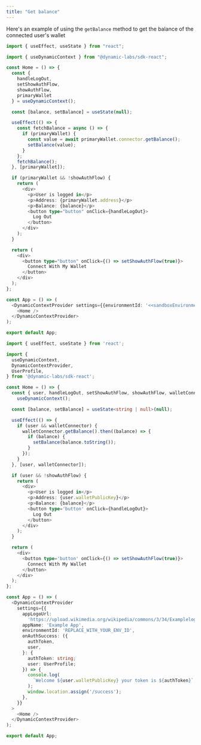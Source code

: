 ```yaml
---
title: "Get balance"
---
```


Here's an example of using the `getBalance` method to get the balance of the connected user's wallet

```TypeScript
import { useEffect, useState } from "react";

import { useDynamicContext } from "@dynamic-labs/sdk-react";

const Home = () => {
  const {
    handleLogOut,
    setShowAuthFlow,
    showAuthFlow,
    primaryWallet
  } = useDynamicContext();

  const [balance, setBalance] = useState(null);

  useEffect(() => {
    const fetchBalance = async () => {
      if (primaryWallet) {
        const value = await primaryWallet.connector.getBalance();
        setBalance(value);
      }
    };
    fetchBalance();
  }, [primaryWallet]);

  if (primaryWallet && !showAuthFlow) {
    return (
      <div>
        <p>User is logged in</p>
        <p>Address: {primaryWallet.address}</p>
        <p>Balance: {balance}</p>
        <button type="button" onClick={handleLogOut}>
          Log Out
        </button>
      </div>
    );
  }

  return (
    <div>
      <button type="button" onClick={() => setShowAuthFlow(true)}>
        Connect With My Wallet
      </button>
    </div>
  );
};

const App = () => (
  <DynamicContextProvider settings={{environmentId: '<<sandboxEnvironmentId>>'}}>
    <Home />
  </DynamicContextProvider>
);

export default App;

```

```TypeScript
import { useEffect, useState } from 'react';

import {
  useDynamicContext,
  DynamicContextProvider,
  UserProfile,
} from '@dynamic-labs/sdk-react';

const Home = () => {
  const { user, handleLogOut, setShowAuthFlow, showAuthFlow, walletConnector } =
    useDynamicContext();

  const [balance, setBalance] = useState<string | null>(null);

  useEffect(() => {
    if (user && walletConnector) {
      walletConnector.getBalance().then((balance) => {
        if (balance) {
          setBalance(balance.toString());
        }
      });
    }
  }, [user, walletConnector]);

  if (user && !showAuthFlow) {
    return (
      <div>
        <p>User is logged in</p>
        <p>Address: {user.walletPublicKey}</p>
        <p>Balance: {balance}</p>
        <button type='button' onClick={handleLogOut}>
          Log Out
        </button>
      </div>
    );
  }

  return (
    <div>
      <button type='button' onClick={() => setShowAuthFlow(true)}>
        Connect With My Wallet
      </button>
    </div>
  );
};

const App = () => (
  <DynamicContextProvider
    settings={{
      appLogoUrl:
        'https://upload.wikimedia.org/wikipedia/commons/3/34/Examplelogo.svg',
      appName: 'Example App',
      environmentId: 'REPLACE_WITH_YOUR_ENV_ID',
      onAuthSuccess: ({
        authToken,
        user,
      }: {
        authToken: string;
        user: UserProfile;
      }) => {
        console.log(
          `Welcome ${user.walletPublicKey} your token is ${authToken}`,
        );
        window.location.assign('/success');
      },
    }}
  >
    <Home />
  </DynamicContextProvider>
);

export default App;

```